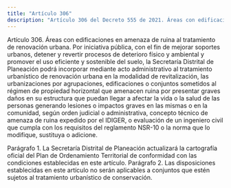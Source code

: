 ```yaml
---
title: "Artículo 306"
description: "Artículo 306 del Decreto 555 de 2021. Áreas con edificaciones en amenaza de ruina al tratamiento de renovación urbana."
---
```


Artículo 306. Áreas con edificaciones en amenaza de ruina al tratamiento de renovación urbana. Por iniciativa pública, con el fin de mejorar soportes urbanos, detener y revertir procesos de deterioro físico y ambiental y promover el uso eficiente y sostenible del suelo, la Secretaría Distrital de Planeación podrá incorporar mediante acto administrativo al tratamiento urbanístico de renovación urbana en la modalidad de revitalización, las urbanizaciones por agrupaciones, edificaciones o conjuntos sometidos al régimen de propiedad horizontal que amenacen ruina por presentar graves daños en su estructura que puedan llegar a afectar la vida o la salud de las personas generando lesiones o impactos graves en las mismas o en la comunidad, según orden judicial o administrativa, concepto técnico de amenaza de ruina expedido por el IDIGER, o evaluación de un ingeniero civil que cumpla con los requisitos del reglamento NSR-10 o la norma que lo modifique, sustituya o adicione.
 
Parágrafo 1. La Secretaría Distrital de Planeación actualizará la cartografía oficial del Plan de Ordenamiento Territorial de conformidad con las condiciones establecidas en este artículo. 
Parágrafo 2. Las disposiciones establecidas en este artículo no serán aplicables a conjuntos que estén sujetos al tratamiento urbanístico de conservación.